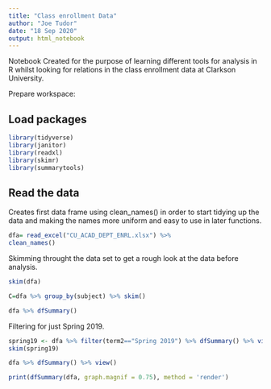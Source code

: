 ---
title: "Class enrollment Data"
author: "Joe Tudor"
date: "18 Sep 2020"
output: html_notebook
---

Notebook Created for the purpose of learning different tools for analysis in R whilst looking for relations in the class enrollment data at Clarkson University. 

Prepare workspace:

## Load packages

```{r}
library(tidyverse)
library(janitor)
library(readxl)
library(skimr)
library(summarytools)
```

## Read the data
Creates first data frame using clean_names() in order to start tidying up the data and making the names more uniform and easy to use in later functions.
```{r}
dfa= read_excel("CU_ACAD_DEPT_ENRL.xlsx") %>%
clean_names()
```

Skimming throught the data set to get a rough look at the data before analysis.
```{r}
skim(dfa)
```
```{r}
C=dfa %>% group_by(subject) %>% skim()
```




```{r}
dfa %>% dfSummary()
```

Filtering for just Spring 2019.
```{r }
spring19 <- dfa %>% filter(term2=="Spring 2019") %>% dfSummary() %>% view()
skim(spring19)
```


```{r }
dfa %>% dfSummary() %>% view()
```


```{r message=FALSE, warning=FALSE, results='asis'}
print(dfSummary(dfa, graph.magnif = 0.75), method = 'render')
```


